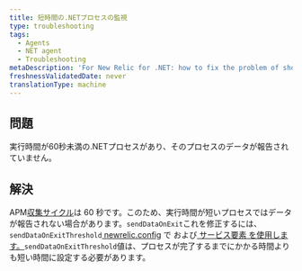 ```yaml
---
title: 短時間の.NETプロセスの監視
type: troubleshooting
tags:
  - Agents
  - NET agent
  - Troubleshooting
metaDescription: 'For New Relic for .NET: how to fix the problem of short-lived .NET processes not being reported to APM.'
freshnessValidatedDate: never
translationType: machine
---
```


## 問題

実行時間が60秒未満の.NETプロセスがあり、そのプロセスのデータが報告されていません。

## 解決

APM[収集サイクル](/docs/using-new-relic/welcome-new-relic/getting-started/glossary#harvest-cycle)は 60 秒です。このため、実行時間が短いプロセスではデータが報告されない場合があります。`sendDataOnExit`これを修正するには、`sendDataOnExitThreshold`[ newrelic.config](/docs/agents/net-agent/configuration/net-agent-configuration#config-options-precedence) で および[ サービス要素 を使用します。](/docs/agents/net-agent/configuration/net-agent-configuration#service)`sendDataOnExitThreshold`値は、プロセスが完了するまでにかかる時間よりも短い時間に設定する必要があります。